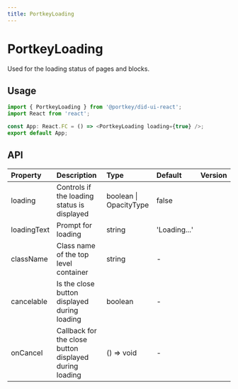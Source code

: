 ```yaml
---
title: PortkeyLoading
---
```


# PortkeyLoading

Used for the loading status of pages and blocks.

## Usage

```typescript
import { PortkeyLoading } from '@portkey/did-ui-react';
import React from 'react';

const App: React.FC = () => <PortkeyLoading loading={true} />;
export default App;
```

## API

| Property    | Description                                            | Type                   | Default      | Version |
| :---------- | :----------------------------------------------------- | :--------------------- | :----------- | :------ |
| loading     | Controls if the loading status is displayed            | boolean \| OpacityType | false        |         |
| loadingText | Prompt for loading                                     | string                 | 'Loading...' |         |
| className   | Class name of the top level container                  | string                 | -            |         |
| cancelable  | Is the close button displayed during loading           | boolean                | -            |         |
| onCancel    | Callback for the close button displayed during loading | () => void             | -            |         |